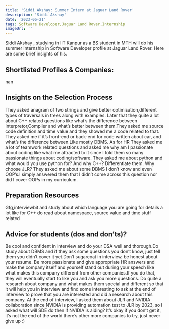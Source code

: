 ---
title: 'Siddi Akshay: Summer Intern at Jaguar Land Rover'
description: 'Siddi Akshay'
date: '2023-06-21'
tags: Software Developer,Jaguar Land Rover,Internship
imageUrl: ''
---

Siddi Akshay , studying in IIT Kanpur as a BS student in MTH will do
his summer internship in Software Developer profile at Jaguar Land Rover. Here are some brief
insights of his.

## Shortlisted Profiles & Companies:
nan

## Insights on the Selection Process
They asked anagram of two strings and give better optimisation,different types of traversals in trees along with examples.
Later that they quite a lot about C++ related questions like what’s the difference between Interpretor,Compiler and what’s better between them.They asked me source code definition and time value and they showed me a code related to that. They asked me if it’s front-end or back-end for code written about car, and what’s the difference between.Like mostly DBMS.
As for HR
They asked me a lot of teamwork related questions and asked me why am I passionate about coding like what me attracted to it since I told them so many passionate things about coding/software.
They asked me about python and what would you use python for? And why C++? Differentiate them.
Why choose JLR?
They asked me about some DBMS I don’t know and even OOP’s.I simply answered them that I didn’t come across this question nor did I cover OOPs in my curriculum.

##  Preparation Resources
Gfg,interviewbit and study about which language you are going for details a lot like for C++ do read about namespace, source value and time stuff related

## Advice for students (dos and don’ts)? 
Be cool and confident in interview and do your DSA well and thorough.Do study about DBMS and if they ask some questions you don’t know, just tell them you didn’t cover it yet.Don’t sugarcoat in interview, be honest about your resume. Be more passionate and give appropriate HR answers and make the company itself and yourself stand out during your speech like what makes this company different from other companies.If you do that, they will eventually start to like you and ask you more questions.
Do quite a research about company and what makes them special and different so that it will help you in interview and find some interesting to ask at the end of interview to prove that you are interested and did a research about this company.
At the end of interview, I asked them about JLR and NVIDIA collaboration since NVIDIA is providing automation test to JLR by 2023, so I asked what will SDE do then if NVIDIA is aiding?
It’s okay if you don’t get it, it’s not the end of the world there’s other more companies to try, just never give up :)


